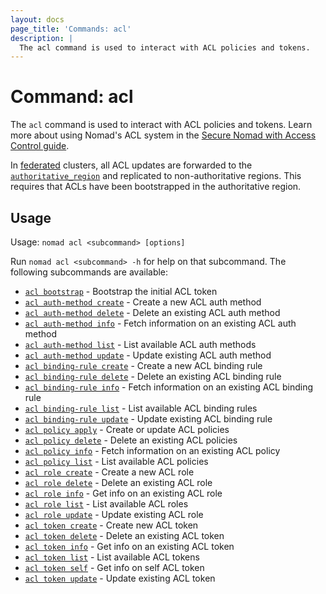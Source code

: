 ```yaml
---
layout: docs
page_title: 'Commands: acl'
description: |
  The acl command is used to interact with ACL policies and tokens.
---
```


# Command: acl

The `acl` command is used to interact with ACL policies and tokens. Learn more
about using Nomad's ACL system in the [Secure Nomad with Access Control
guide][secure-guide].

In [federated][] clusters, all ACL updates are forwarded to the
[`authoritative_region`][] and replicated to non-authoritative regions. This
requires that ACLs have been bootstrapped in the authoritative region.

## Usage

Usage: `nomad acl <subcommand> [options]`

Run `nomad acl <subcommand> -h` for help on that subcommand. The following
subcommands are available:

- [`acl bootstrap`][bootstrap] - Bootstrap the initial ACL token
- [`acl auth-method create`][authmethodcreate] - Create a new ACL auth method
- [`acl auth-method delete`][authmethoddelete] - Delete an existing ACL auth method
- [`acl auth-method info`][authmethodinfo] - Fetch information on an existing ACL auth method
- [`acl auth-method list`][authmethodlist] - List available ACL auth methods
- [`acl auth-method update`][authmethodupdate] - Update existing ACL auth method
- [`acl binding-rule create`][bindingrulecreate] - Create a new ACL binding rule
- [`acl binding-rule delete`][bindingruledelete] - Delete an existing ACL binding rule
- [`acl binding-rule info`][bindingruleinfo] - Fetch information on an existing ACL binding rule
- [`acl binding-rule list`][bindingrulelist] - List available ACL binding rules
- [`acl binding-rule update`][bindingruleupdate] - Update existing ACL binding rule
- [`acl policy apply`][policyapply] - Create or update ACL policies
- [`acl policy delete`][policydelete] - Delete an existing ACL policies
- [`acl policy info`][policyinfo] - Fetch information on an existing ACL policy
- [`acl policy list`][policylist] - List available ACL policies
- [`acl role create`][rolecreate] - Create a new ACL role
- [`acl role delete`][roledelete] - Delete an existing ACL role
- [`acl role info`][roleinfo] - Get info on an existing ACL role
- [`acl role list`][rolelist] - List available ACL roles
- [`acl role update`][roleupdate] - Update existing ACL role
- [`acl token create`][tokencreate] - Create new ACL token
- [`acl token delete`][tokendelete] - Delete an existing ACL token
- [`acl token info`][tokeninfo] - Get info on an existing ACL token
- [`acl token list`][tokenlist] - List available ACL tokens
- [`acl token self`][tokenself] - Get info on self ACL token
- [`acl token update`][tokenupdate] - Update existing ACL token

[bootstrap]: /nomad/docs/commands/acl/bootstrap
[authmethodcreate]: /nomad/docs/commands/acl/auth-method/create
[authmethoddelete]: /nomad/docs/commands/acl/auth-method/delete
[authmethodinfo]: /nomad/docs/commands/acl/auth-method/info
[authmethodlist]: /nomad/docs/commands/acl/auth-method/list
[authmethodupdate]: /nomad/docs/commands/acl/auth-method/update
[bindingrulecreate]: /nomad/docs/commands/acl/binding-rule/create
[bindingruledelete]: /nomad/docs/commands/acl/binding-rule/delete
[bindingruleinfo]: /nomad/docs/commands/acl/binding-rule/info
[bindingrulelist]: /nomad/docs/commands/acl/binding-rule/list
[bindingruleupdate]: /nomad/docs/commands/acl/binding-rule/update
[policyapply]: /nomad/docs/commands/acl/policy/apply
[policydelete]: /nomad/docs/commands/acl/policy/delete
[policyinfo]: /nomad/docs/commands/acl/policy/info
[policylist]: /nomad/docs/commands/acl/policy/list
[tokencreate]: /nomad/docs/commands/acl/token/create
[tokenupdate]: /nomad/docs/commands/acl/token/update
[tokendelete]: /nomad/docs/commands/acl/token/delete
[tokeninfo]: /nomad/docs/commands/acl/token/info
[tokenlist]: /nomad/docs/commands/acl/token/list
[tokenself]: /nomad/docs/commands/acl/token/self
[rolecreate]: /nomad/docs/commands/acl/role/create
[roleupdate]: /nomad/docs/commands/acl/role/update
[roledelete]: /nomad/docs/commands/acl/role/delete
[roleinfo]: /nomad/docs/commands/acl/role/info
[rolelist]: /nomad/docs/commands/acl/role/list
[secure-guide]: /nomad/tutorials/access-control
[federated]: /nomad/tutorials/manage-clusters/federation
[`authoritative_region`]: /nomad/docs/configuration/server#authoritative_region
